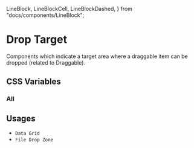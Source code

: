   LineBlock,
  LineBlockCell,
  LineBlockDashed,
} from "docs/components/LineBlock";

<Meta title="Documentation/Styles and Theming/Characteristics/Drop Target" />

# Drop Target

Components which indicate a target area where a draggable item can be dropped (related to Draggable).

## CSS Variables

### All

<Canvas>
  <Story name="All">
    <DocGrid>
      <LineBlockDashed
        lineStyle="--uitk-droptarget-border-style"
        lineWidth="--uitk-droptarget-border-width"
      />
      <LineBlock lineWidth="--uitk-droptarget-border-width" />
      <ColorBlock colorVar="--uitk-droptarget-border-color" />
      <ColorBlock colorVar="--uitk-droptarget-background" />
      <ColorBlock colorVar="--uitk-droptarget-background-hover" />
      <ColorBlock colorVar="--uitk-droptarget-icon-color" />
      <ColorBlock colorVar="--uitk-droptarget-icon-color-hover" />
    </DocGrid>
  </Story>
</Canvas>

## Usages

- `Data Grid`
- `File Drop Zone`

